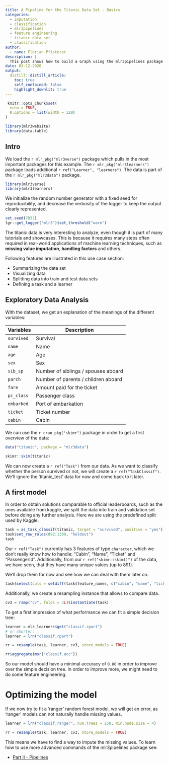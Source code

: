 ```yaml
---
title: A Pipeline for the Titanic Data Set - Basics
categories:
  - imputation
  - classification
  - mlr3pipelines
  - feature engineering
  - titanic data set
  - classification
author:
  - name: Florian Pfisterer
description: |
  This post shows how to build a Graph using the mlr3pipelines package on the "titanic" dataset.
date: 03-12-2020
output:
  distill::distill_article:
    toc: true
    self_contained: false
    highlight_downlit: true
---
```


```r
 knitr::opts_chunk$set(
  echo = TRUE,
  R.options = list(width = 120)
)

library(mlr3website)
library(data.table)
```

## Intro

We load the `r mlr_pkg("mlr3verse")` package which pulls in the most important packages for this example.
The `r mlr_pkg("mlr3learners")` package loads additional `r ref("Learner", "learners")`.
The data is part of the `r mlr_pkg("mlr3data")`  package.

```r
library(mlr3verse)
library(mlr3learners)
```

We initialize the random number generator with a fixed seed for reproducibility, and decrease the verbosity of the logger to keep the output clearly represented.

```r
set.seed(7832)
lgr::get_logger("mlr3")$set_threshold("warn")
```

The titanic data is very interesting to analyze, even though it is part of many tutorials
and showcases.
This is because it requires many steps often required in real-world applications of machine
learning techniques, such as **missing value imputation**, **handling factors** and others.

Following features are illustrated in this use case section:

* Summarizing the data set
* Visualizing data
* Splitting data into train and test data sets
* Defining a task and a learner

## Exploratory Data Analysis

With the dataset, we get an explanation of the meanings of the different variables:

| Variables  | Description                         |
| ---------- | ----------------------------------- |
| `survived` | Survival                            |
| `name`     | Name                                |
| `age`      | Age                                 |
| `sex`      | Sex                                 |
| `sib_sp`   | Number of siblings / spouses aboard |
| `parch`    | Number of parents / children aboard |
| `fare`     | Amount paid for the ticket          |
| `pc_class` | Passenger class                     |
| `embarked` | Port of embarkation                 |
| `ticket`   | Ticket number                       |
| `cabin`    | Cabin                               |

We can use the `r cran_pkg("skimr")` package in order to get a first overview of the data:

```r
data("titanic", package = "mlr3data")

skimr::skim(titanic)
```

We can now create a `r ref("Task")` from our data.
As we want to classify whether the person survived or not, we will create a
`r ref("TaskClassif")`. We'll ignore the 'titanic_test' data for now and come back to it later.

## A first model

In order to obtain solutions comparable to official leaderboards, such as the ones available from kaggle, we split the data into train and validation set before doing any further analysis.
Here we are using the predefined split used by Kaggle.

```r
task = as_task_classif(titanic, target = "survived", positive = "yes")
task$set_row_roles(892:1309, "holdout")
task
```

Our `r ref("Task")` currently has $3$ features of type `character`, which we don't really know how  to handle:
"Cabin", "Name", "Ticket" and "PassengerId".
Additionally, from our `r ref("skimr::skim()")` of the data, we have seen, that they have many unique values (up to 891).

We'll drop them for now and see how we can deal with them later on.

```r
task$select(cols = setdiff(task$feature_names, c("cabin", "name", "ticket")))
```

Additionally, we create a resampling instance that allows to compare data.

```r
cv3 = rsmp("cv", folds = 3L)$instantiate(task)
```

To get a first impression of what performance we can fit a simple decision tree:

```r
learner = mlr_learners$get("classif.rpart")
# or shorter:
learner = lrn("classif.rpart")

rr = resample(task, learner, cv3, store_models = TRUE)

rr$aggregate(msr("classif.acc"))
```

So our model should have a minimal accuracy of `0.80` in order to improve over the simple decision tree.
In order to improve more, we might need to do some feature engineering.

# Optimizing the model

If we now try to fit a 'ranger' random forest model, we will get an error,
as 'ranger' models can not naturally handle missing values.

```r
learner = lrn("classif.ranger", num.trees = 250, min.node.size = 4)

rr = resample(task, learner, cv3, store_models = TRUE)
```

This means we have to find a way to impute the missing values.
To learn how to use more advanced commands of the mlr3pipelines package see:

* [Part II - Pipelines](https://mlr3gallery.mlr-org.com/posts/2020-04-27-mlr3pipelines-Imputation-titanic/)
